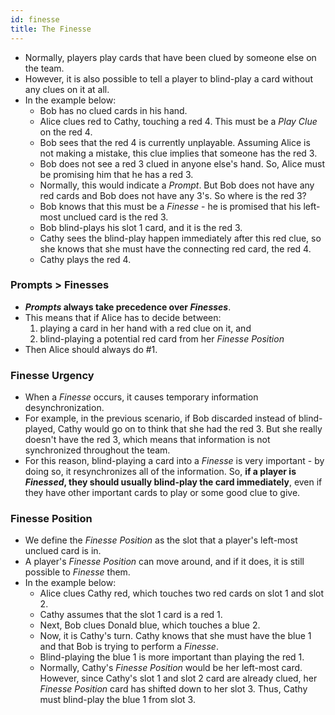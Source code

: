 ```yaml
---
id: finesse
title: The Finesse
---
```



<BeginnersGuideProgress id="finesse" />

- Normally, players play cards that have been clued by someone else on the team.
- However, it is also possible to tell a player to blind-play a card without any clues on it at all.
- In the example below:
  - Bob has no clued cards in his hand.
  - Alice clues red to Cathy, touching a red 4. This must be a _Play Clue_ on the red 4.
  - Bob sees that the red 4 is currently unplayable. Assuming Alice is not making a mistake, this clue implies that someone has the red 3.
  - Bob does not see a red 3 clued in anyone else's hand. So, Alice must be promising him that he has a red 3.
  - Normally, this would indicate a _Prompt_. But Bob does not have any red cards and Bob does not have any 3's. So where is the red 3?
  - Bob knows that this must be a _Finesse_ - he is promised that his left-most unclued card is the red 3.
  - Bob blind-plays his slot 1 card, and it is the red 3.
  - Cathy sees the blind-play happen immediately after this red clue, so she knows that she must have the connecting red card, the red 4.
  - Cathy plays the red 4.

<Finesse1 />

### Prompts > Finesses

- **_Prompts_ always take precedence over _Finesses_**.
- This means that if Alice has to decide between:
  1. playing a card in her hand with a red clue on it, and
  1. blind-playing a potential red card from her _Finesse Position_
- Then Alice should always do #1.

### Finesse Urgency

- When a _Finesse_ occurs, it causes temporary information desynchronization.
- For example, in the previous scenario, if Bob discarded instead of blind-played, Cathy would go on to think that she had the red 3. But she really doesn't have the red 3, which means that information is not synchronized throughout the team.
- For this reason, blind-playing a card into a _Finesse_ is very important - by doing so, it resynchronizes all of the information. So, **if a player is _Finessed_, they should usually blind-play the card immediately**, even if they have other important cards to play or some good clue to give.

### Finesse Position

- We define the _Finesse Position_ as the slot that a player's left-most unclued card is in.
- A player's _Finesse Position_ can move around, and if it does, it is still possible to _Finesse_ them.
- In the example below:
  - Alice clues Cathy red, which touches two red cards on slot 1 and slot 2.
  - Cathy assumes that the slot 1 card is a red 1.
  - Next, Bob clues Donald blue, which touches a blue 2.
  - Now, it is Cathy's turn. Cathy knows that she must have the blue 1 and that Bob is trying to perform a _Finesse_.
  - Blind-playing the blue 1 is more important than playing the red 1.
  - Normally, Cathy's _Finesse Position_ would be her left-most card. However, since Cathy's slot 1 and slot 2 card are already clued, her _Finesse Position_ card has shifted down to her slot 3. Thus, Cathy must blind-play the blue 1 from slot 3.

<Finesse2 />
